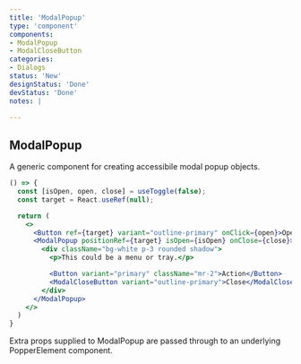 ```yaml
---
title: 'ModalPopup'
type: 'component'
components:
- ModalPopup
- ModalCloseButton
categories:
- Dialogs
status: 'New'
designStatus: 'Done'
devStatus: 'Done'
notes: |

---
```





## ModalPopup

A generic component for creating accessibile modal popup objects.

```jsx live
() => {
  const [isOpen, open, close] = useToggle(false);
  const target = React.useRef(null);

  return (
    <>
      <Button ref={target} variant="outline-primary" onClick={open}>Open modal popup</Button>
      <ModalPopup positionRef={target} isOpen={isOpen} onClose={close}>
        <div className="bg-white p-3 rounded shadow">
          <p>This could be a menu or tray.</p>

          <Button variant="primary" className="mr-2">Action</Button>
          <ModalCloseButton variant="outline-primary">Close</ModalCloseButton>
        </div>
      </ModalPopup>
    </>
  )
}
```



Extra props supplied to ModalPopup are passed through to an underlying PopperElement component.
